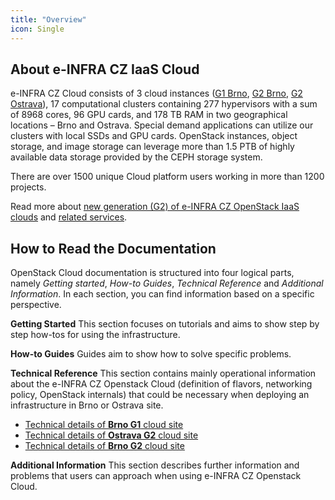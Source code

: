```yaml
---
title: "Overview"
icon: Single
---
```

## About e-INFRA CZ IaaS Cloud

e-INFRA CZ Cloud consists of 3 cloud instances ([G1 Brno](./technical-reference/brno-g1-site/index), [G2 Brno](./technical-reference/brno-g2-site/index), [G2 Ostrava](./technical-reference/ostrava-g2-site/index)), 17 computational clusters containing 277 hypervisors with a sum of 8968 cores, 96 GPU cards, and 178 TB RAM in two geographical locations –⁠⁠⁠ Brno and Ostrava. Special demand applications can utilize our clusters with local SSDs and GPU cards. OpenStack instances, object storage, and image storage can leverage more than 1.5 PTB of highly available data storage provided by the CEPH storage system.

There are over 1500 unique Cloud platform users working in more than 1200 projects.

Read more about [new generation (G2) of e-INFRA CZ OpenStack IaaS clouds](./technical-reference/why-g2-cloud) and [related services][readmore].

## How to Read the Documentation

OpenStack Cloud documentation is structured into four logical parts, namely *Getting started*, *How-to Guides*, *Technical Reference* and *Additional Information*. In each section, you can find information based on a specific perspective.

**Getting Started**
This section focuses on tutorials and aims to show step by step how-tos for using the infrastructure.

**How-to Guides**
Guides aim to show how to solve specific problems.

**Technical Reference**
This section contains mainly operational information about the e-INFRA CZ Openstack Cloud (definition of flavors, networking policy, OpenStack internals) that could be necessary when deploying an infrastructure in Brno or Ostrava site.

  * [Technical details of **Brno G1** cloud site][tech-g1-brno]
  * [Technical details of **Ostrava G2** cloud site][tech-g2-ost]
  * [Technical details of **Brno G2** cloud site][tech-g2-brno]

**Additional Information**
This section describes further information and problems that users can approach when using e-INFRA CZ Openstack Cloud.

[readmore]: https://www.cerit-sc.cz/infrastructure-services/data-processing/cloud-service
[tech-g1-brno]: ./technical-reference/brno-g1-site/
[tech-g2-ost]: ./technical-reference/ostrava-g2-site/
[tech-g2-brno]: ./technical-reference/brno-g2-site/
